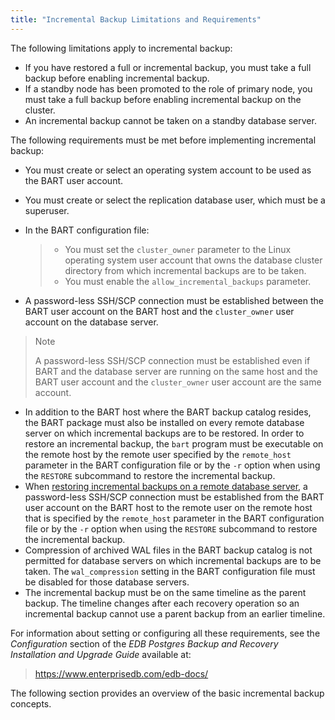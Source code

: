 ```yaml
---
title: "Incremental Backup Limitations and Requirements"
---
```


<div id="incremental_backup_limitations_and_requirements" class="registered_link"></div>

The following limitations apply to incremental backup:

-   If you have restored a full or incremental backup, you must take a full backup before enabling incremental backup.
-   If a standby node has been promoted to the role of primary node, you must take a full backup before enabling incremental backup on the cluster.
-   An incremental backup cannot be taken on a standby database server.

The following requirements must be met before implementing incremental backup:

-   You must create or select an operating system account to be used as the BART user account.

-   You must create or select the replication database user, which must be a superuser.

-   In the BART configuration file:

    > -   You must set the `cluster_owner` parameter to the Linux operating system user account that owns the database cluster directory from which incremental backups are to be taken.
    > -   You must enable the `allow_incremental_backups` parameter.

-   A password-less SSH/SCP connection must be established between the BART user account on the BART host and the `cluster_owner` user account on the database server.

> <div class="note">
>
> <div class="title">
>
> Note
>
> </div>
>
> A password-less SSH/SCP connection must be established even if BART and the database server are running on the same host and the BART user account and the `cluster_owner` user account are the same account.
>
> </div>

-   In addition to the BART host where the BART backup catalog resides, the BART package must also be installed on every remote database server on which incremental backups are to be restored. In order to restore an incremental backup, the `bart` program must be executable on the remote host by the remote user specified by the `remote_host` parameter in the BART configuration file or by the `-r` option when using the `RESTORE` subcommand to restore the incremental backup.
-   When [restoring incremental backups on a remote database server](../05_restoring_an_incremental_backup/#restoring-an-incremental-backup-on-a-remote-host), a password-less SSH/SCP connection must be established from the BART user account on the BART host to the remote user on the remote host that is specified by the `remote_host` parameter in the BART configuration file or by the `-r` option when using the `RESTORE` subcommand to restore the incremental backup.
-   Compression of archived WAL files in the BART backup catalog is not permitted for database servers on which incremental backups are to be taken. The `wal_compression` setting in the BART configuration file must be disabled for those database servers.
-   The incremental backup must be on the same timeline as the parent backup. The timeline changes after each recovery operation so an incremental backup cannot use a parent backup from an earlier timeline.

For information about setting or configuring all these requirements, see the *Configuration* section of the *EDB Postgres Backup and Recovery Installation and Upgrade Guide* available at:

> <https://www.enterprisedb.com/edb-docs/>

The following section provides an overview of the basic incremental backup concepts.
